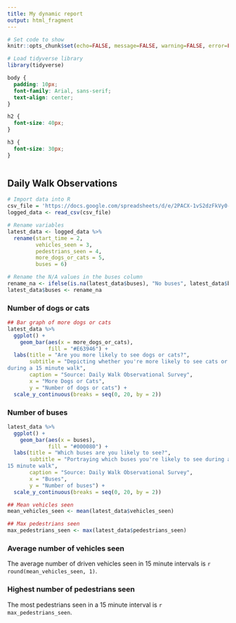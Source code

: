 ---
title: My dynamic report
output: html_fragment
---

```{r setup, include=FALSE}
# Set code to show
knitr::opts_chunk$set(echo=FALSE, message=FALSE, warning=FALSE, error=FALSE)

# Load tidyverse library
library(tidyverse)

```

```{css}
body {
  padding: 10px;
  font-family: Arial, sans-serif;
  text-align: center;
}

h2 {
  font-size: 40px;
}

h3 {
  font-size: 30px;
}



```

## Daily Walk Observations

```{r}
# Import data into R
csv_file = 'https://docs.google.com/spreadsheets/d/e/2PACX-1vS2dzFkVy0-S_aXz4lefiQtewqEEaZt05VJOQpRfGFttLSBMl0YIj4QbDkqptwcsHnU6XWW4ged0F8_/pub?output=csv'
logged_data <- read_csv(csv_file)

```

```{r}
# Rename variables
latest_data <- logged_data %>%
  rename(start_time = 2,
         vehicles_seen = 3,
         pedestrians_seen = 4,
         more_dogs_or_cats = 5,
         buses = 6)

# Rename the N/A values in the buses column
rename_na <- ifelse(is.na(latest_data$buses), "No buses", latest_data$buses)
latest_data$buses <- rename_na
```

### Number of dogs or cats

```{r}
## Bar graph of more dogs or cats 
latest_data %>%
  ggplot() + 
    geom_bar(aes(x = more_dogs_or_cats),
             fill = "#E63946") +
  labs(title = "Are you more likely to see dogs or cats?",
       subtitle = "Depicting whether you're more likely to see cats or dogs
during a 15 minute walk",
       caption = "Source: Daily Walk Observational Survey",
       x = "More Dogs or Cats",
       y = "Number of dogs or cats") +
  scale_y_continuous(breaks = seq(0, 20, by = 2))
```

### Number of buses

```{r}
latest_data %>%
  ggplot() +
    geom_bar(aes(x = buses),
             fill = "#000080") +
  labs(title = "Which buses are you likely to see?",
       subtitle = "Portraying which buses you're likely to see during a
15 minute walk",
       caption = "Source: Daily Walk Observational Survey",
       x = "Buses",
       y = "Number of buses") +
  scale_y_continuous(breaks = seq(0, 20, by = 2))
```

```{r}
## Mean vehicles seen 
mean_vehicles_seen <- mean(latest_data$vehicles_seen)

## Max pedestrians seen
max_pedestrians_seen <- max(latest_data$pedestrians_seen)

```

### Average number of vehicles seen

The average number of driven vehicles seen in 15 minute intervals is `r round(mean_vehicles_seen, 1)`.

### Highest number of pedestrians seen

The most pedestrians seen in a 15 minute interval is `r max_pedestrians_seen`.

